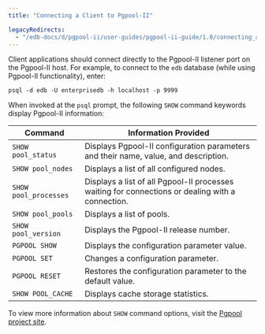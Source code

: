 ```yaml
---
title: "Connecting a Client to Pgpool-II"

legacyRedirects:
  - "/edb-docs/d/pgpool-ii/user-guides/pgpool-ii-guide/1.0/connecting_a_client_to_pgpool-II.html"
---
```


<div id="connecting_a_client_to_pgpool-II" class="registered_link"></div>

Client applications should connect directly to the Pgpool-II listener port on the Pgpool-II host. For example, to connect to the `edb` database (while using Pgpool-II functionality), enter:

 `psql -d edb -U enterprisedb -h localhost -p 9999`

When invoked at the `psql` prompt, the following `SHOW` command keywords display Pgpool-II information:

| Command               | Information Provided                                                                             |
| --------------------- | ------------------------------------------------------------------------------------------------ |
| `SHOW pool_status`    | Displays Pgpool-II configuration parameters and their name, value, and description.              |
| `SHOW pool_nodes`     | Displays a list of all configured nodes.                                                         |
| `SHOW pool_processes` | Displays a list of all Pgpool-II processes waiting for connections or dealing with a connection. |
| `SHOW pool_pools`     | Displays a list of pools.                                                                        |
| `SHOW pool_version`   | Displays the Pgpool-II release number.                                                           |
| `PGPOOL SHOW`         | Displays the configuration parameter value.                                                      |
| `PGPOOL SET`          | Changes a configuration parameter.                                                               |
| `PGPOOL RESET`        | Restores the configuration parameter to the default value.                                       |
| `SHOW POOL_CACHE`     | Displays cache storage statistics.                                                               |

To view more information about `SHOW` command options, visit the [Pgpool project site](https://www.pgpool.net/docs/pgpool-II-3.7.5/en/html/sql-commands.html).
